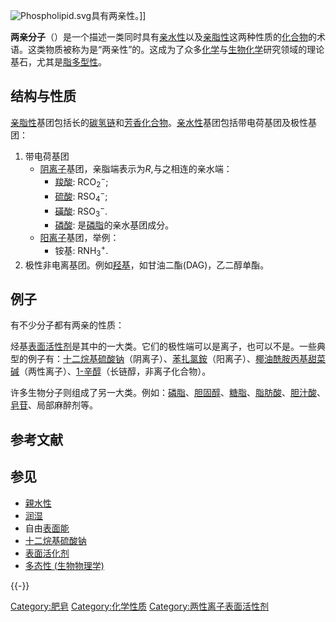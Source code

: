 {{NoteTA
|G1=Chemistry
|1 = zh-hans:体积分数; zh-hk:體積百分濃度; zh-tw:體積百分濃度;
|2 = zh-hans:百万分率; zh-hk:百萬分率; zh-tw:百萬分點濃度;
|3 = zh-hans:十亿分率; zh-hk:十億分率; zh-tw:十億分點濃度;
}}
[[Image:Phospholipid.svg|thumb]]具有两亲性。]]

'''两亲分子'''（{{lang-en|'''amphiphile'''}}）是一个描述一类同时具有[[亲水性|亲水性]]以及[[亲脂性|亲脂性]]这两种性质的[[化合物|化合物]]的术语。这类物质被称为是“两亲性”的。这成为了众多[[化学|化学]]与[[生物化学|生物化学]]研究领域的理论基石，尤其是[[脂多型性|脂多型性]]。

== 结构与性质 ==
[[亲脂性|亲脂性]]基团包括长的[[碳氫化合物|碳氢链]]和[[芳环|芳香化合物]]。[[亲水性|亲水性]]基团包括带电荷基团及极性基团：
# 带电荷基团
#* [[阴离子|阴离子]]基团，亲脂端表示为''R'',与之相连的亲水端：
#** [[羧酸|羧酸]]: RCO<sub>2</sub><sup>−</sup>;
#** [[硫酸|硫酸]]: RSO<sub>4</sub><sup>−</sup>;
#** [[磺酸|磺酸]]: RSO<sub>3</sub><sup>−</sup>.
#** [[磷酸|磷酸]]: 是[[磷脂|磷脂]]的亲水基团成分。
#* [[阳离子|阳离子]]基团，举例：
#** 铵基: RNH<sub>3</sub><sup>+</sup>.
# 极性非电离基团。例如[[羟基|羟基]]，如甘油二酯(DAG)，乙二醇单酯。

== 例子 ==
有不少分子都有两亲的性质：

烃基[[表面活性剂|表面活性剂]]是其中的一大类。它们的极性端可以是离子，也可以不是。一些典型的例子有：[[十二烷基硫酸钠|十二烷基硫酸钠]]（阴离子）、[[苯扎氯銨|苯扎氯銨]]（阳离子）、[[椰油酰胺丙基甜菜碱|椰油酰胺丙基甜菜碱]]（两性离子）、[[1-辛醇|1-辛醇]]（长链醇，非离子化合物）。

许多生物分子则组成了另一大类。例如：[[磷脂|磷脂]]、[[胆固醇|胆固醇]]、[[糖脂|糖脂]]、[[脂肪酸|脂肪酸]]、[[胆汁酸|胆汁酸]]、[[皂苷|皂苷]]、局部麻醉剂等。

== 参考文献 ==
{{Reflist}}

== 参见 ==
* [[親水性|親水性]]
* [[润湿|润湿]]
* 自由[[表面能|表面能]]
* [[十二烷基硫酸钠|十二烷基硫酸钠]]
* [[表面活化剂|表面活化剂]]
* [[多态性_(生物物理学)|多态性 (生物物理学)]]

{{-}}
{{化学溶液}}

[[Category:肥皂|Category:肥皂]]
[[Category:化学性质|Category:化学性质]]
[[Category:两性离子表面活性剂|Category:两性离子表面活性剂]]